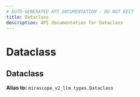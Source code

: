 ```yaml
---
# AUTO-GENERATED API DOCUMENTATION - DO NOT EDIT
title: Dataclass
description: API documentation for Dataclass
---
```


# Dataclass

## <ApiType type="Alias" path="agents/base_structured_agent/Dataclass" symbolName="Dataclass" /> Dataclass


**Alias to:** `mirascope_v2_llm.types.Dataclass`
